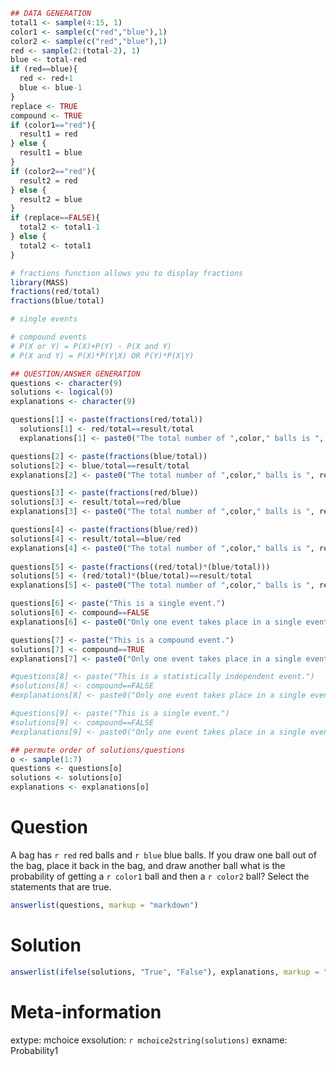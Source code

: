 ```r
## DATA GENERATION
total1 <- sample(4:15, 1)
color1 <- sample(c("red","blue"),1)
color2 <- sample(c("red","blue"),1)
red <- sample(2:(total-2), 1)
blue <- total-red
if (red==blue){
  red <- red+1
  blue <- blue-1
}
replace <- TRUE
compound <- TRUE
if (color1=="red"){
  result1 = red
} else {
  result1 = blue
}
if (color2=="red"){
  result2 = red
} else {
  result2 = blue
}
if (replace==FALSE){
  total2 <- total1-1
} else {
  total2 <- total1
}

# fractions function allows you to display fractions
library(MASS)
fractions(red/total)
fractions(blue/total)

# single events

# compound events
# P(X or Y) = P(X)+P(Y) - P(X and Y)
# P(X and Y) = P(X)*P(Y|X) OR P(Y)*P(X|Y)

## QUESTION/ANSWER GENERATION
questions <- character(9)
solutions <- logical(9)
explanations <- character(9)

questions[1] <- paste(fractions(red/total))
  solutions[1] <- red/total==result/total
  explanations[1] <- paste0("The total number of ",color," balls is ", result,". ", "The total number of balls is ", total,".")

questions[2] <- paste(fractions(blue/total))
solutions[2] <- blue/total==result/total
explanations[2] <- paste0("The total number of ",color," balls is ", result,". ", "The total number of balls is ", total,".")

questions[3] <- paste(fractions(red/blue))
solutions[3] <- result/total==red/blue
explanations[3] <- paste0("The total number of ",color," balls is ", result,". ", "The total number of balls is ", total,".")

questions[4] <- paste(fractions(blue/red))
solutions[4] <- result/total==blue/red
explanations[4] <- paste0("The total number of ",color," balls is ", result,". ", "The total number of balls is ", total,".")
    
questions[5] <- paste(fractions((red/total)*(blue/total)))
solutions[5] <- (red/total)*(blue/total)==result/total
explanations[5] <- paste0("The total number of ",color," balls is ", result,". ", "The total number of balls is ", total,".")

questions[6] <- paste("This is a single event.")
solutions[6] <- compound==FALSE
explanations[6] <- paste0("Only one event takes place in a single event.")

questions[7] <- paste("This is a compound event.")
solutions[7] <- compound==TRUE
explanations[7] <- paste0("Only one event takes place in a single event.")

#questions[8] <- paste("This is a statistically independent event.")
#solutions[8] <- compound==FALSE
#explanations[8] <- paste0("Only one event takes place in a single event.")

#questions[9] <- paste("This is a single event.")
#solutions[9] <- compound==FALSE
#explanations[9] <- paste0("Only one event takes place in a single event.")

## permute order of solutions/questions
o <- sample(1:7)
questions <- questions[o]
solutions <- solutions[o]
explanations <- explanations[o]

```

Question
========
A bag has `r red` red balls and `r blue` blue balls. If you draw one ball out of the bag, place it back in the bag, and draw another ball what is the probability of getting a `r color1` ball and then a `r color2` ball? Select the statements that are true.


```r
answerlist(questions, markup = "markdown")
```

Solution
========

```r
answerlist(ifelse(solutions, "True", "False"), explanations, markup = "markdown")
```

Meta-information
================
extype: mchoice
exsolution: `r mchoice2string(solutions)`
exname: Probability1
